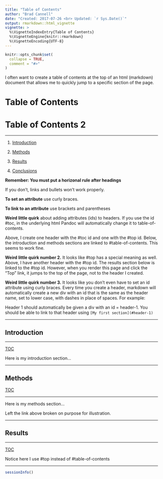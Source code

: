 ```yaml
---
title: "Table of Contents"
author: "Brad Cannell"
date: "Created: 2017-07-26 <br> Updated: `r Sys.Date()`"
output: rmarkdown::html_vignette
vignette: >
  %\VignetteIndexEntry{Table of Contents}
  %\VignetteEngine{knitr::rmarkdown}
  %\VignetteEncoding{UTF-8}
---
```


```r
knitr::opts_chunk$set(
  collapse = TRUE,
  comment = "#>"
)
```

I often want to create a table of contents at the top of an html (markdown) document that allows me to quickly jump to a specific section of the page.
 
# Table of Contents {#top}

# Table of Contents 2 {#toc}

-------------------------------------------------------------------------------

1. [Introduction](#intro)

2. [Methods](#methods)

3. [Results](#results)

4. [Conclusions](#conclusions)


**Remember: You must put a horizonal rule after headings**

If you don't, links and bullets won't work properly.

**To set an attribute** use curly braces.

**To link to an attribute** use brackets and parentheses

**Weird little quirk** about adding attributes (ids) to headers. If you use the id #toc, in the underlying html Pandoc will automatically change it to table-of-contents.

Above, I create one header with the #toc id and one with the #top id. Below, the introduction and methods sections are linked to #table-of-contents. This seems to work fine.

**Weird little quirk number 2.** It looks like #top has a special meaning as well. Above, I have another header with the #top id. The results section below is linked to the #top id. However, when you render this page and click the "Top" link, it jumps to the top of the page, not to the header I created.

**Weird little quirk number 3.** It looks like you don't even have to set an id attribute using curly braces. Every time you create a header, markdown will automatically create a new div with an id that is the same as the header name, set to lower case, with dashes in place of spaces. For example:

Header 1 should automatically be given a div with an id = header-1. You should be able to link to that header using `[My first section](#header-1)`









-------------------------------------------------------------------------------

<H2 id = "intro">
Introduction
</H2>

-------------------------------------------------------------------------------

[TOC](#table-of-contents)

Here is my introduction section...









-------------------------------------------------------------------------------

<H2 id = "methods">
Methods
</H2>

[TOC](#table-of-contents)

-------------------------------------------------------------------------------


Here is my methods section...

Left the link above broken on purpose for illustration.









-------------------------------------------------------------------------------

## Results {#results}

-------------------------------------------------------------------------------

[TOC](#top)

Notice here I use #top instead of #table-of-contents

---

```r
sessionInfo()
```
